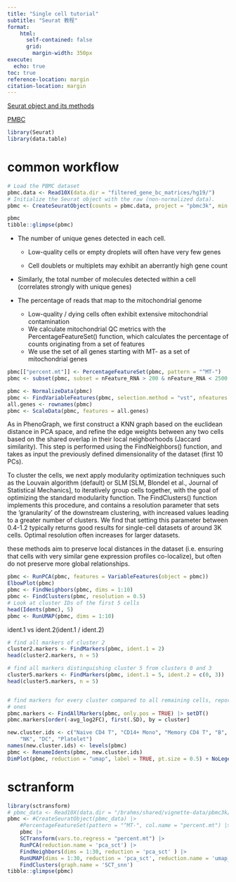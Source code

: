 ```yaml
---
title: "Single cell tutorial"
subtitle: "Seurat 教程"
format:
    html:
      self-contained: false
      grid:
        margin-width: 350px
execute:
  echo: true
toc: true
reference-location: margin
citation-location: margin
---
```


[Seurat object and its methods](https://github.com/satijalab/seurat/wiki/Seurat)


[PMBC](https://cf.10xgenomics.com/samples/cell/pbmc3k/pbmc3k_filtered_gene_bc_matrices.tar.gz)

```r
library(Seurat)
library(data.table)
```

# common workflow

```r
# Load the PBMC dataset
pbmc.data <- Read10X(data.dir = "filtered_gene_bc_matrices/hg19/")
# Initialize the Seurat object with the raw (non-normalized data).
pbmc <- CreateSeuratObject(counts = pbmc.data, project = "pbmc3k", min.cells = 3, min.features = 200)

pbmc
tibble::glimpse(pbmc)
```

- The number of unique genes detected in each cell.

  - Low-quality cells or empty droplets will often have very few genes

  - Cell doublets or multiplets may exhibit an aberrantly high gene count

- Similarly, the total number of molecules detected within a cell (correlates strongly with unique genes)

- The percentage of reads that map to the mitochondrial genome

  - Low-quality / dying cells often exhibit extensive mitochondrial contamination
  - We calculate mitochondrial QC metrics with the PercentageFeatureSet() function, which calculates the percentage of counts originating from a set of features
  - We use the set of all genes starting with MT- as a set of mitochondrial genes

```r
pbmc[["percent.mt"]] <- PercentageFeatureSet(pbmc, pattern = "^MT-")
pbmc <- subset(pbmc, subset = nFeature_RNA > 200 & nFeature_RNA < 2500 & percent.mt < 5)
```

```r
pbmc <- NormalizeData(pbmc)
pbmc <- FindVariableFeatures(pbmc, selection.method = "vst", nfeatures = 2000)
all.genes <- rownames(pbmc)
pbmc <- ScaleData(pbmc, features = all.genes)
```

As in PhenoGraph, we first construct a KNN graph based on the euclidean distance in PCA space, and refine the edge weights between any two cells based on the shared overlap in their local neighborhoods (Jaccard similarity). This step is performed using the FindNeighbors() function, and takes as input the previously defined dimensionality of the dataset (first 10 PCs).

To cluster the cells, we next apply modularity optimization techniques such as the Louvain algorithm (default) or SLM [SLM, Blondel et al., Journal of Statistical Mechanics], to iteratively group cells together, with the goal of optimizing the standard modularity function. The FindClusters() function implements this procedure, and contains a resolution parameter that sets the ‘granularity’ of the downstream clustering, with increased values leading to a greater number of clusters. We find that setting this parameter between 0.4-1.2 typically returns good results for single-cell datasets of around 3K cells. Optimal resolution often increases for larger datasets. 

these methods aim to preserve local distances in the dataset (i.e. ensuring that cells with very similar gene expression profiles co-localize), but often do not preserve more global relationships. 

```r
pbmc <- RunPCA(pbmc, features = VariableFeatures(object = pbmc))
ElbowPlot(pbmc)
pbmc <- FindNeighbors(pbmc, dims = 1:10)
pbmc <- FindClusters(pbmc, resolution = 0.5)
# Look at cluster IDs of the first 5 cells
head(Idents(pbmc), 5)
pbmc <- RunUMAP(pbmc, dims = 1:10)
```


ident.1 vs ident.2(ident.1 / ident.2)
```r
# find all markers of cluster 2
cluster2.markers <- FindMarkers(pbmc, ident.1 = 2)
head(cluster2.markers, n = 5)

# find all markers distinguishing cluster 5 from clusters 0 and 3
cluster5.markers <- FindMarkers(pbmc, ident.1 = 5, ident.2 = c(0, 3))
head(cluster5.markers, n = 5)


# find markers for every cluster compared to all remaining cells, report only the positive
# ones
pbmc.markers <- FindAllMarkers(pbmc, only.pos = TRUE) |> setDT()
pbmc.markers[order(-avg_log2FC), first(.SD), by = cluster]
```

```r
new.cluster.ids <- c("Naive CD4 T", "CD14+ Mono", "Memory CD4 T", "B", "CD8 T", "FCGR3A+ Mono",
    "NK", "DC", "Platelet")
names(new.cluster.ids) <- levels(pbmc)
pbmc <- RenameIdents(pbmc, new.cluster.ids)
DimPlot(pbmc, reduction = "umap", label = TRUE, pt.size = 0.5) + NoLegend()
```


#  sctranform

```r
library(sctransform)
# pbmc_data <- Read10X(data.dir = "/brahms/shared/vignette-data/pbmc3k/filtered_gene_bc_matrices/hg19/")
pbmc <- #CreateSeuratObject(pbmc_data) |>
    #PercentageFeatureSet(pattern = "^MT-", col.name = "percent.mt") |> 
    pbmc |> 
    SCTransform(vars.to.regress = "percent.mt") |>
    RunPCA(reduction.name = 'pca_sct') |>
    FindNeighbors(dims = 1:30, reduction = 'pca_sct' ) |>
    RunUMAP(dims = 1:30, reduction = 'pca_sct', reduction.name = 'umap_sct') |>
    FindClusters(graph.name = 'SCT_snn')
tibble::glimpse(pbmc)
```